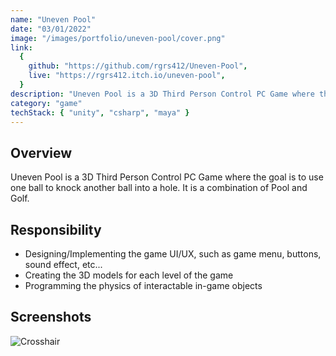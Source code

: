 ```yaml
---
name: "Uneven Pool"
date: "03/01/2022"
image: "/images/portfolio/uneven-pool/cover.png"
link:
  {
    github: "https://github.com/rgrs412/Uneven-Pool",
    live: "https://rgrs412.itch.io/uneven-pool",
  }
description: "Uneven Pool is a 3D Third Person Control PC Game where the goal is to use one ball to knock another ball into a hole."
category: "game"
techStack: { "unity", "csharp", "maya" }
---
```


## Overview

Uneven Pool is a 3D Third Person Control PC Game where the goal is to use one ball to knock another ball into a hole.
It is a combination of Pool and Golf.

## Responsibility

- Designing/Implementing the game UI/UX, such as game menu, buttons, sound effect, etc...
- Creating the 3D models for each level of the game
- Programming the physics of interactable in-game objects

## Screenshots

![Crosshair](../../images/portfolio/screenshots/crosshair.png)
